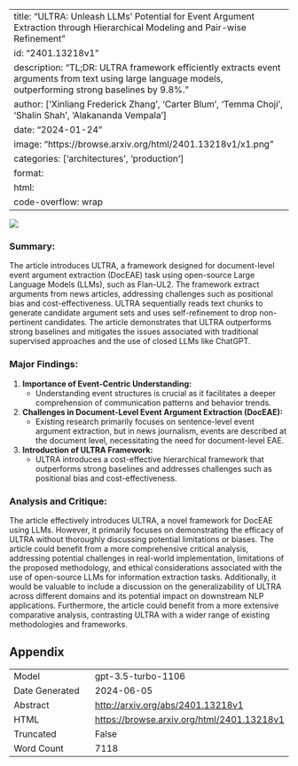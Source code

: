 
---
title: "ULTRA: Unleash LLMs' Potential for Event Argument Extraction through Hierarchical Modeling and Pair-wise Refinement"
id: "2401.13218v1"
description: "TL;DR: ULTRA framework efficiently extracts event arguments from text using large language models, outperforming strong baselines by 9.8%."
author: ['Xinliang Frederick Zhang', 'Carter Blum', 'Temma Choji', 'Shalin Shah', 'Alakananda Vempala']
date: "2024-01-24"
image: "https://browse.arxiv.org/html/2401.13218v1/x1.png"
categories: ['architectures', 'production']
format:
  html:
    code-overflow: wrap
---

![](https://browse.arxiv.org/html/2401.13218v1/x1.png)

### Summary:

The article introduces ULTRA, a framework designed for document-level event argument extraction (DocEAE) task using open-source Large Language Models (LLMs), such as Flan-UL2. The framework extract arguments from news articles, addressing challenges such as positional bias and cost-effectiveness. ULTRA sequentially reads text chunks to generate candidate argument sets and uses self-refinement to drop non-pertinent candidates. The article demonstrates that ULTRA outperforms strong baselines and mitigates the issues associated with traditional supervised approaches and the use of closed LLMs like ChatGPT.

### Major Findings:
1. **Importance of Event-Centric Understanding:**
    - Understanding event structures is crucial as it facilitates a deeper comprehension of communication patterns and behavior trends.

2. **Challenges in Document-Level Event Argument Extraction (DocEAE):**
    - Existing research primarily focuses on sentence-level event argument extraction, but in news journalism, events are described at the document level, necessitating the need for document-level EAE.

3. **Introduction of ULTRA Framework:**
    - ULTRA introduces a cost-effective hierarchical framework that outperforms strong baselines and addresses challenges such as positional bias and cost-effectiveness.

### Analysis and Critique:
The article effectively introduces ULTRA, a novel framework for DocEAE using LLMs. However, it primarily focuses on demonstrating the efficacy of ULTRA without thoroughly discussing potential limitations or biases. The article could benefit from a more comprehensive critical analysis, addressing potential challenges in real-world implementation, limitations of the proposed methodology, and ethical considerations associated with the use of open-source LLMs for information extraction tasks. Additionally, it would be valuable to include a discussion on the generalizability of ULTRA across different domains and its potential impact on downstream NLP applications. Furthermore, the article could benefit from a more extensive comparative analysis, contrasting ULTRA with a wider range of existing methodologies and frameworks.


## Appendix

|          |          |
|----------|----------|
| Model     | gpt-3.5-turbo-1106       |
| Date Generated     | 2024-06-05       |
| Abstract | [http://arxiv.org/abs/2401.13218v1](http://arxiv.org/abs/2401.13218v1)        |
| HTML     | [https://browse.arxiv.org/html/2401.13218v1](https://browse.arxiv.org/html/2401.13218v1)       |
| Truncated       | False       |
| Word Count       | 7118       |